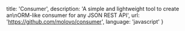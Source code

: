   title: 'Consumer',
  description: 'A simple and lightweight tool to create an\nORM-like consumer for any JSON REST API',
  url: 'https://github.com/molovo/consumer',
  language: 'javascript'
}
